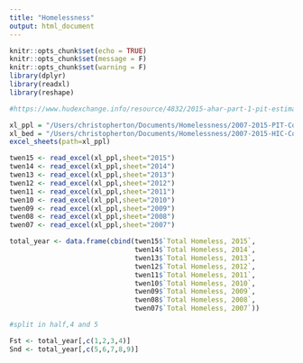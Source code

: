 ```yaml
---
title: "Homelessness"
output: html_document
---
```


```r
knitr::opts_chunk$set(echo = TRUE)
knitr::opts_chunk$set(message = F)
knitr::opts_chunk$set(warning = F)
library(dplyr)
library(readxl)
library(reshape)
```

```r

#https://www.hudexchange.info/resource/4832/2015-ahar-part-1-pit-estimates-of-homelessness/

xl_ppl = "/Users/christopherton/Documents/Homelessness/2007-2015-PIT-Counts-by-CoC.xlsx"
xl_bed = "/Users/christopherton/Documents/Homelessness/2007-2015-HIC-Counts-by-CoC.xlsx"
excel_sheets(path=xl_ppl)

twen15 <- read_excel(xl_ppl,sheet="2015")
twen14 <- read_excel(xl_ppl,sheet="2014")
twen13 <- read_excel(xl_ppl,sheet="2013")
twen12 <- read_excel(xl_ppl,sheet="2012")
twen11 <- read_excel(xl_ppl,sheet="2011")
twen10 <- read_excel(xl_ppl,sheet="2010")
twen09 <- read_excel(xl_ppl,sheet="2009")
twen08 <- read_excel(xl_ppl,sheet="2008")
twen07 <- read_excel(xl_ppl,sheet="2007")
```

```r
total_year <- data.frame(cbind(twen15$`Total Homeless, 2015`,
                               twen14$`Total Homeless, 2014`,
                               twen13$`Total Homeless, 2013`,
                               twen12$`Total Homeless, 2012`,
                               twen11$`Total Homeless, 2011`,
                               twen10$`Total Homeless, 2010`,
                               twen09$`Total Homeless, 2009`,
                               twen08$`Total Homeless, 2008`,
                               twen07$`Total Homeless, 2007`))

```

```r
#split in half,4 and 5

Fst <- total_year[,c(1,2,3,4)]
Snd <- total_year[,c(5,6,7,8,9)]
```

